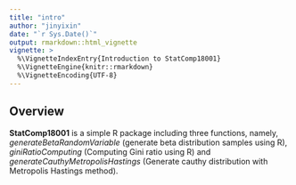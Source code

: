 ```yaml
---
title: "intro"
author: "jinyixin"
date: "`r Sys.Date()`"
output: rmarkdown::html_vignette
vignette: >
  %\VignetteIndexEntry{Introduction to StatComp18001}
  %\VignetteEngine{knitr::rmarkdown}
  %\VignetteEncoding{UTF-8}
---
```


## Overview

__StatComp18001__ is a simple R package including three functions, namely, _generateBetaRandomVariable_ (generate beta distribution samples using R), _giniRatioComputing_ (Computing Gini ratio using R) and _generateCauthyMetropolisHastings_ (Generate cauthy distribution with Metropolis Hastings method). 





